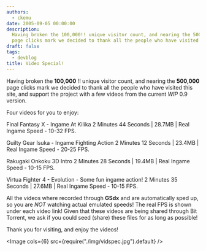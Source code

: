 ```yaml
---
authors:
  - ckemu
date: 2005-09-05 00:00:00
description:
  Having broken the 100,000!! unique visitor count, and nearing the 500,000
  page clicks mark we decided to thank all the people who have visited this site
draft: false
tags:
  - devblog
title: Video Special!
---
```


Having broken the **100,000** !! unique visitor count, and nearing the
**500,000** page clicks mark we decided to thank all the people who have
visited this site, and support the project with a few videos from the
current _WIP_ 0.9 version.

<!-- truncate -->

<!-- TODO - legacy find videos -->

Four videos for you to enjoy:

Final Fantasy X - Ingame At Kilika
2 Minutes 44 Seconds | 28.7MB | Real Ingame Speed - 10-32 FPS.

Guilty Gear Isuka - Ingame Fighting Action
2 Minutes 12 Seconds | 23.4MB | Real Ingame Speed - 20-25 FPS.

Rakugaki Onkoku 3D Intro
2 Minutes 28 Seconds | 19.4MB | Real Ingame Speed - 10-15 FPS.

Virtua Fighter 4 - Evolution - Some fun ingame action!
2 Minutes 35 Seconds | 27.6MB | Real Ingame Speed - 10-15 FPS.

All the videos where recorded through **GSdx**
and are automatically sped up, so you are _NOT_ watching actual emulated
speeds! The real FPS is shown under each video link! Given that these
videos are being shared through Bit Torrent, we ask if you could seed
(share) these files for as long as possible!

Thank you for visiting, and enjoy the videos!

<Image cols={6} src={require("./img/vidspec.jpg").default} />
